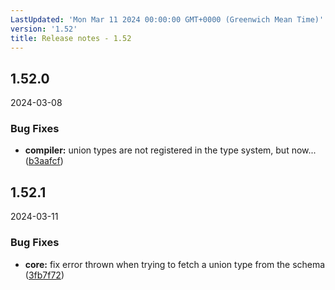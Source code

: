 ```yaml
---
LastUpdated: 'Mon Mar 11 2024 00:00:00 GMT+0000 (Greenwich Mean Time)'
version: '1.52'
title: Release notes - 1.52
---
```


## 1.52.0
2024-03-08

### Bug Fixes

* **compiler:** union types are not registered in the type system, but now... ([b3aafcf](https://gitlab.com/taxi-lang/taxi-lang/commit/b3aafcfd8021905ee994f58c50436a5263ca7bd4))





## 1.52.1
2024-03-11

### Bug Fixes

* **core:** fix error thrown when trying to fetch a union type from the schema ([3fb7f72](https://gitlab.com/taxi-lang/taxi-lang/commit/3fb7f72a7d528ecfc830cff04f7a0cc8a6c6e064))




